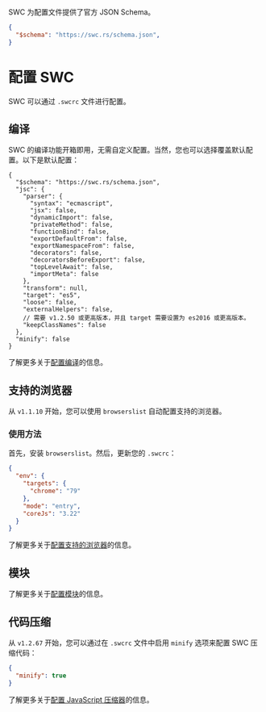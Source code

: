 
<Callout>
SWC 为配置文件提供了官方 JSON Schema。

```json filename=".swcrc" copy
{
  "$schema": "https://swc.rs/schema.json",
}
```

</Callout>

# 配置 SWC

SWC 可以通过 `.swcrc` 文件进行配置。

## 编译

SWC 的编译功能开箱即用，无需自定义配置。当然，您也可以选择覆盖默认配置。以下是默认配置：

```jsonc filename=".swcrc" copy
{
  "$schema": "https://swc.rs/schema.json",
  "jsc": {
    "parser": {
      "syntax": "ecmascript",
      "jsx": false,
      "dynamicImport": false,
      "privateMethod": false,
      "functionBind": false,
      "exportDefaultFrom": false,
      "exportNamespaceFrom": false,
      "decorators": false,
      "decoratorsBeforeExport": false,
      "topLevelAwait": false,
      "importMeta": false
    },
    "transform": null,
    "target": "es5",
    "loose": false,
    "externalHelpers": false,
    // 需要 v1.2.50 或更高版本，并且 target 需要设置为 es2016 或更高版本。
    "keepClassNames": false
  },
  "minify": false
}
```

了解更多关于[配置编译](/docs/configuration/compilation)的信息。

## 支持的浏览器

从 `v1.1.10` 开始，您可以使用 `browserslist` 自动配置支持的浏览器。

### 使用方法

首先，安装 `browserslist`。然后，更新您的 `.swcrc`：

```json filename=".swcrc" copy
{
  "env": {
    "targets": {
      "chrome": "79"
    },
    "mode": "entry",
    "coreJs": "3.22"
  }
}
```

了解更多关于[配置支持的浏览器](/docs/configuration/supported-browsers)的信息。

## 模块

了解更多关于[配置模块](/docs/configuration/modules)的信息。

## 代码压缩

从 `v1.2.67` 开始，您可以通过在 `.swcrc` 文件中启用 `minify` 选项来配置 SWC 压缩代码：

```json filename=".swcrc" copy
{
  "minify": true
}
```

了解更多关于[配置 JavaScript 压缩器](/docs/configuration/minification)的信息。
